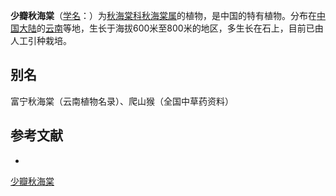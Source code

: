 {{Speciesbox
| taxon = Begonia wangii
| authority = [[T.T.Yu|T.T.Yu]], 1948
}}

'''少瓣秋海棠'''（[[学名|学名]]：{{lang|la|''Begonia wangii''}}）为[[秋海棠科|秋海棠科]][[秋海棠属|秋海棠属]]的植物，是中国的特有植物。分布在[[中国大陆|中国大陆]]的[[云南|云南]]等地，生长于海拔600米至800米的地区，多生长在石上，目前已由人工引种栽培。

== 别名 ==
富宁秋海棠（云南植物名录）、爬山猴（全国中草药资料）

== 参考文献 ==
<div class="references-small">
* {{cite web| url =http://www.bioinfo.cn/db05/KmzwSpecies.php?action=view&id=1200| title =少瓣秋海棠| work =《中国高等植物数据库全库》| publisher =中国科学院微生物研究所| author =昆明植物研究所| accessdate =2009-02-22| deadurl =yes| archiveurl =https://web.archive.org/web/20160305102001/http://www.bioinfo.cn/db05/KmzwSpecies.php?action=view&id=1200| archivedate =2016-03-05}}
</div>
{{Taxonbar|from=Q11036764}}

[[Category:秋海棠属|少瓣秋海棠]]


{{植物小作品}}
